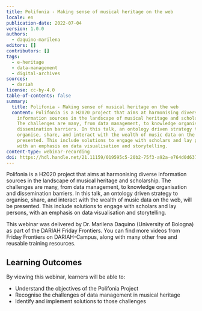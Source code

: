 ```yaml
---
title: Polifonia - Making sense of musical heritage on the web
locale: en
publication-date: 2022-07-04
version: 1.0.0
authors:
  - daquino-marilena
editors: []
contributors: []
tags:
  - e-heritage
  - data-management
  - digital-archives
sources:
  - dariah
license: cc-by-4.0
table-of-contents: false
summary:
  title: Polifonia - Making sense of musical heritage on the web
  content: Polifonia is a H2020 project that aims at harmonising diverse
    information sources in the landscape of musical heritage and scholarship.
    The challenges are many, from data management, to knowledge organisation and
    dissemination barriers. In this talk, an ontology driven strategy to
    organise, share, and interact with the wealth of music data on the web, is
    presented. This include solutions to engage with scholars and lay persons,
    with an emphasis on data visualisation and storytelling.
content-type: webinar-recording
doi: https://hdl.handle.net/21.11159/019595c5-20b2-75f3-a92a-e764d0d6372b
---
```

Polifonia is a H2020 project that aims at harmonising diverse information sources in the landscape of musical heritage and scholarship. The challenges are many, from data management, to knowledge organisation and dissemination barriers. In this talk, an ontology driven strategy to organise, share, and interact with the wealth of music data on the web, will be presented. This include solutions to engage with scholars and lay persons, with an emphasis on data visualisation and storytelling.

This webinar was delivered by Dr. Marilena Daquino (University of Bologna) as part of the DARIAH Friday Frontiers. You can find more videos from Friday Frontiers on DARIAH-Campus, along with many other free and reusable training resources.

## Learning Outcomes

By viewing this webinar, learners will be able to:

* Understand the objectives of the Polifonia Project
* Recognise the challenges of data management in musical heritage
* Identify and implement solutions to those challenges

<VideoCard provider="youtube" id="LNEMZxwGKsg" title="Polifonia: Making sense of musical heritage on the web" src="/assets/content/assets/en/resources/hosted/polifonia-making-sense-of-musical-heritage-on-the-web/polifonia-thumbnail.png" subtitle="Click here to view" />
